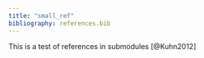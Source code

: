 ```yaml
---
title: "small_ref"
bibliography: references.bib
---
```


This is a test of references in submodules [@Kuhn2012]
